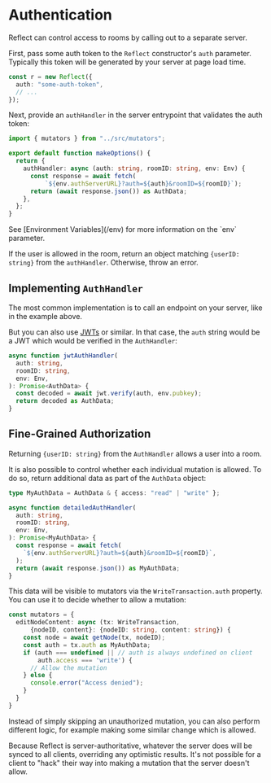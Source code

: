 
# Authentication

Reflect can control access to rooms by calling out to a separate server.

First, pass some auth token to the `Reflect` constructor's `auth` parameter. Typically this token will be generated by your server at page load time.

```ts filename="index.tsx"
const r = new Reflect({
  auth: "some-auth-token",
  // ...
});
```

Next, provide an `authHandler` in the server entrypoint that validates the auth token:

```ts filename="/reflect/index.ts"
import { mutators } from "../src/mutators";

export default function makeOptions() {
  return {
    authHandler: async (auth: string, roomID: string, env: Env) {
      const response = await fetch(
          `${env.authServerURL}?auth=${auth}&roomID=${roomID}`);
      return (await response.json()) as AuthData;
    },
  };
}
```

<Callout type="info">
  See [Environment Variables](/env) for more information on the `env` parameter.
</Callout>

If the user is allowed in the room, return an object matching `{userID: string}` from the `authHandler`. Otherwise, throw an error.

## Implementing `AuthHandler`

The most common implementation is to call an endpoint on your server, like in the example above.

But you can also use <a href="https://jwt.io/">JWTs</a> or similar. In that case, the `auth` string would be a JWT which would be verified in the `AuthHandler`:

```ts
async function jwtAuthHandler(
  auth: string,
  roomID: string,
  env: Env,
): Promise<AuthData> {
  const decoded = await jwt.verify(auth, env.pubkey);
  return decoded as AuthData;
}
```

## Fine-Grained Authorization

Returning `{userID: string}` from the `AuthHandler` allows a user into a room.

It is also possible to control whether each individual mutation is allowed. To do so, return additional data as part of the `AuthData` object:

```ts
type MyAuthData = AuthData & { access: "read" | "write" };

async function detailedAuthHandler(
  auth: string,
  roomID: string,
  env: Env,
): Promise<MyAuthData> {
  const response = await fetch(
    `${env.authServerURL}?auth=${auth}&roomID=${roomID}`,
  );
  return (await response.json()) as MyAuthData;
}
```

This data will be visible to mutators via the `WriteTransaction.auth` property. You can use it to decide whether to allow a mutation:

```ts
const mutators = {
  editNodeContent: async (tx: WriteTransaction,
      {nodeID, content}: {nodeID: string, content: string}) {
    const node = await getNode(tx, nodeID);
    const auth = tx.auth as MyAuthData;
    if (auth === undefined || // auth is always undefined on client
        auth.access === 'write') {
      // Allow the mutation
    } else {
      console.error("Access denied");
    }
  }
}
```

Instead of simply skipping an unauthorized mutation, you can also perform different logic, for example making some similar change which is allowed.

Because Reflect is server-authoritative, whatever the server does will be synced to all clients, overriding any optimistic results. It's not possible for a client to "hack" their way into making a mutation that the server doesn't allow.
